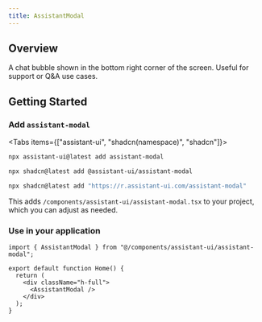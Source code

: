 ```yaml
---
title: AssistantModal
---
```



## Overview

A chat bubble shown in the bottom right corner of the screen. Useful for support or Q&A use cases.

<AssistantModalSample />


## Getting Started

<Steps>
  <Step>

### Add `assistant-modal`

<Tabs items={["assistant-ui", "shadcn(namespace)", "shadcn"]}>
  <Tab>

```sh
npx assistant-ui@latest add assistant-modal
```

  </Tab>
  <Tab>

```sh
npx shadcn@latest add @assistant-ui/assistant-modal
```

  </Tab>
  <Tab>

```sh
npx shadcn@latest add "https://r.assistant-ui.com/assistant-modal"
```

  </Tab>
</Tabs>

This adds `/components/assistant-ui/assistant-modal.tsx` to your project, which you can adjust as needed.

  </Step>
  <Step>

### Use in your application

```tsx title="/app/page.tsx" {1,6}
import { AssistantModal } from "@/components/assistant-ui/assistant-modal";

export default function Home() {
  return (
    <div className="h-full">
      <AssistantModal />
    </div>
  );
}
```

  </Step>
</Steps>
